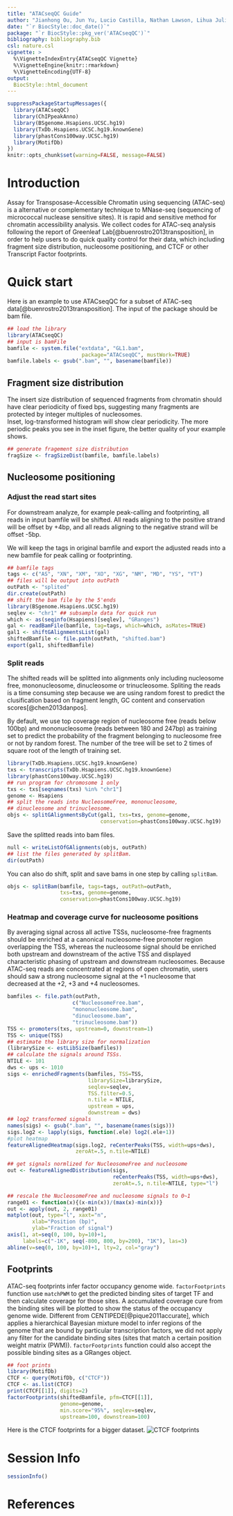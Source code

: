 ```yaml
---
title: "ATACseqQC Guide"
author: "Jianhong Ou, Jun Yu, Lucio Castilla, Nathan Lawson, Lihua Julie Zhu"
date: "`r BiocStyle::doc_date()`"
package: "`r BiocStyle::pkg_ver('ATACseqQC')`"
bibliography: bibliography.bib
csl: nature.csl
vignette: >
  %\VignetteIndexEntry{ATACseqQC Vignette}
  %\VignetteEngine{knitr::rmarkdown}
  %\VignetteEncoding{UTF-8}
output:
  BiocStyle::html_document
---
```


```r
suppressPackageStartupMessages({
  library(ATACseqQC)
  library(ChIPpeakAnno)
  library(BSgenome.Hsapiens.UCSC.hg19)
  library(TxDb.Hsapiens.UCSC.hg19.knownGene)
  library(phastCons100way.UCSC.hg19)
  library(MotifDb)
})
knitr::opts_chunk$set(warning=FALSE, message=FALSE)
```

# Introduction

Assay for Transposase-Accessible Chromatin using sequencing 
(ATAC-seq) is a alternative or complementary technique to MNase-seq 
(sequencing of micrococcal nuclease sensitive sites). It is rapid and
sensitive method for chromatin accessibility analysis. We collect 
codes for ATAC-seq analysis following the report of 
Greenleaf Lab[@buenrostro2013transposition],
in order to help users to do quick quality control for their data,
which including fragment size distribution, nucleosome positioning,
and CTCF or other Transcript Factor footprints.

# Quick start

Here is an example to use ATACseqQC for a subset of ATAC-seq 
data[@buenrostro2013transposition]. The input of the package should be bam file.

```r
## load the library
library(ATACseqQC)
## input is bamFile
bamfile <- system.file("extdata", "GL1.bam", 
                        package="ATACseqQC", mustWork=TRUE)
bamfile.labels <- gsub(".bam", "", basename(bamfile))
```

## Fragment size distribution

The insert size distribution of sequenced fragments from chromatin should have 
clear periodicity of fixed bps, suggesting many fragments are 
protected by integer multiples of nucleosomes.  
Inset, log-transformed histogram will show clear periodicity. The more periodic 
peaks you see in the inset figure, the better quality of your example shows.

```r
## generate fragement size distribution
fragSize <- fragSizeDist(bamfile, bamfile.labels)
```

## Nucleosome positioning

### Adjust the read start sites

For downstream analyze, for example peak-calling and footprinting,
all reads in input bamfile will be shifted.
All reads aligning to the positive strand will be offset by +4bp, 
and all reads aligning to the negative strand will be offset -5bp.

We will keep the tags in original bamfile and export the adjusted reads
into a new bamfile for peak calling or footprinting.

```r
## bamfile tags
tags <- c("AS", "XN", "XM", "XO", "XG", "NM", "MD", "YS", "YT")
## files will be output into outPath
outPath <- "splited"
dir.create(outPath)
## shift the bam file by the 5'ends
library(BSgenome.Hsapiens.UCSC.hg19)
seqlev <- "chr1" ## subsample data for quick run
which <- as(seqinfo(Hsapiens)[seqlev], "GRanges")
gal <- readBamFile(bamfile, tag=tags, which=which, asMates=TRUE)
gal1 <- shiftGAlignmentsList(gal)
shiftedBamfile <- file.path(outPath, "shifted.bam")
export(gal1, shiftedBamfile)
```

### Split reads

The shifted reads will be splitted into alignments only including 
nucleosome free, mononucleosome, dinucleosome or trinucleosome. 
Spliting the reads is a time consuming step because we are using 
random forest to predict the clusification based on fragment length,
GC content and conservation scores[@chen2013danpos].

By default, we use top coverage region of nucleosome free (reads below 100bp)
and mononucleosome (reads between 180 and 247bp) as training set to predict
the probability of the fragment belonging to nucleosome free or not by random
forest. The number of the tree will be set to 2 times of square root of
the length of training set.

```r
library(TxDb.Hsapiens.UCSC.hg19.knownGene)
txs <- transcripts(TxDb.Hsapiens.UCSC.hg19.knownGene)
library(phastCons100way.UCSC.hg19)
## run program for chromosome 1 only
txs <- txs[seqnames(txs) %in% "chr1"]
genome <- Hsapiens
## split the reads into NucleosomeFree, mononucleosome, 
## dinucleosome and trinucleosome.
objs <- splitGAlignmentsByCut(gal1, txs=txs, genome=genome,
                              conservation=phastCons100way.UCSC.hg19)
```

Save the splitted reads into bam files.

```r
null <- writeListOfGAlignments(objs, outPath)
## list the files generated by splitBam.
dir(outPath)
```

You can also do shift, split and save bams in one step by calling `splitBam`.

```r
objs <- splitBam(bamfile, tags=tags, outPath=outPath,
                 txs=txs, genome=genome,
                 conservation=phastCons100way.UCSC.hg19)
```

### Heatmap and coverage curve for nucleosome positions

By averaging signal across all active TSSs, nucleosome-free fragments should
be enriched at a canonical nucleosome-free promoter region overlapping the TSS, 
whereas the nucleosome signal should be enriched both upstream and downstream 
of the active TSS and displayed characteristic phasing of upstream and 
downstream nucleosomes. Because ATAC-seq reads are concentrated at regions of 
open chromatin, users should saw a strong nucleosome signal at the +1 
nucleosome that decreased at the +2, +3 and +4 nucleosomes. 

```r
bamfiles <- file.path(outPath,
                     c("NucleosomeFree.bam",
                     "mononucleosome.bam",
                     "dinucleosome.bam",
                     "trinucleosome.bam"))
TSS <- promoters(txs, upstream=0, downstream=1)
TSS <- unique(TSS)
## estimate the library size for normalization
(librarySize <- estLibSize(bamfiles))
## calculate the signals around TSSs.
NTILE <- 101
dws <- ups <- 1010
sigs <- enrichedFragments(bamfiles, TSS=TSS,
                          librarySize=librarySize,
                          seqlev=seqlev,
                          TSS.filter=0.5,
                          n.tile = NTILE,
                          upstream = ups,
                          downstream = dws)
## log2 transformed signals
names(sigs) <- gsub(".bam", "", basename(names(sigs)))
sigs.log2 <- lapply(sigs, function(.ele) log2(.ele+1))
#plot heatmap
featureAlignedHeatmap(sigs.log2, reCenterPeaks(TSS, width=ups+dws),
                      zeroAt=.5, n.tile=NTILE)
```
```r
## get signals normlized for NucleosomeFree and nucleosome
out <- featureAlignedDistribution(sigs, 
                                  reCenterPeaks(TSS, width=ups+dws),
                                  zeroAt=.5, n.tile=NTILE, type="l")
```
```r
## rescale the NucleosomeFree and nucleosome signals to 0~1
range01 <- function(x){(x-min(x))/(max(x)-min(x))}
out <- apply(out, 2, range01)
matplot(out, type="l", xaxt="n", 
        xlab="Position (bp)", 
        ylab="Fraction of signal")
axis(1, at=seq(0, 100, by=10)+1, 
     labels=c("-1K", seq(-800, 800, by=200), "1K"), las=3)
abline(v=seq(0, 100, by=10)+1, lty=2, col="gray")
```

## Footprints

ATAC-seq footprints infer factor occupancy genome wide. `factorFootprints` 
function use `matchPWM` to get the predicted binding sites of target TF and
then calculate coverage for those sites. A accumulated coverage cure from the
binding sites will be plotted to show the status of the occupancy genome wide.
Different from CENTIPEDE[@pique2011accurate], which applies a hierarchical 
Bayesian mixture model to infer regions of the genome that are bound by 
particular transcription factors, we did not apply any filter for the 
candidate binding sites (sites that match a certain position weight 
matrix (PWM)). `factorFootprints` function could also accept the possible 
binding sites as a GRanges object.

```r
## foot prints
library(MotifDb)
CTCF <- query(MotifDb, c("CTCF"))
CTCF <- as.list(CTCF)
print(CTCF[[1]], digits=2)
factorFootprints(shiftedBamfile, pfm=CTCF[[1]], 
                 genome=genome,
                 min.score="95%", seqlev=seqlev,
                 upstream=100, downstream=100)
```


Here is the CTCF footprints for a bigger dataset.
![CTCF footprints](CTCFfootprints.png)

# Session Info
```r
sessionInfo()
```

# References
